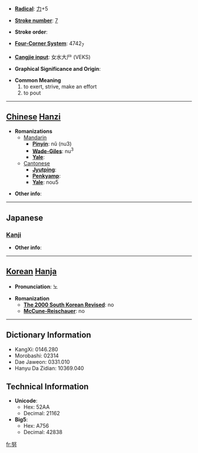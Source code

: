 * '''[[Wiktionary:Chinese radical index| Radical]]''': [[Wiktionary:Chinese radical index 力|力]]+5

* '''[[Wiktionary:Chinese total strokes index|Stroke number]]''': [[Wiktionary:Chinese total strokes index 7|7]]

* '''Stroke order''': 

* '''[[Wiktionary:Chinese four corner index|Four-Corner System]]''': 4742<sub>7</sub>

* '''[[Wiktionary:Chinese Cangjie index|Cangjie input]]''': 女水大尸 (VEKS)

* '''Graphical Significance and Origin''': 

* '''Common Meaning'''
*#to exert, strive, make an effort
*# to pout


----

== [[Chinese]] [[Hanzi]] ==

* '''Romanizations'''
** [[Mandarin]]
*** '''[[Pinyin]]''': nǔ (nu3)
*** '''[[Wade-Giles]]''': nu<sup>3</sup>
*** '''[[Yale]]''': 
**[[Cantonese]]
***'''[[Jyutping]]''':
***'''[[Penkyamp]]''': 
***'''[[Yale]]''': nou5

* '''Other info''': 

----

==Japanese==
===[[Kanji]]===
{{kanji|on readings=[[ど]] (do)|kun readings=[[つとめる]] (tsutomeru), [[ゆめ]] (yume)}}

* '''Other info''':  

----

== [[Korean]] [[Hanja]] ==

* '''Pronunciation''': 노

* '''Romanization'''
** '''[[The 2000 South Korean Revised Romanization|The 2000 South Korean Revised]]''': no
** '''[[McCune-Reischauer]]''': no

----

== Dictionary Information ==

* KangXi: 0146.280
* Morobashi: 02314
* Dae Jaweon: 0331.010
* Hanyu Da Zidian: 10369.040

== Technical Information ==

* '''Unicode''':
** Hex: 52AA
** Decimal: 21162
* '''Big5''':
** Hex: A756
** Decimal: 42838

[[fr:努]]